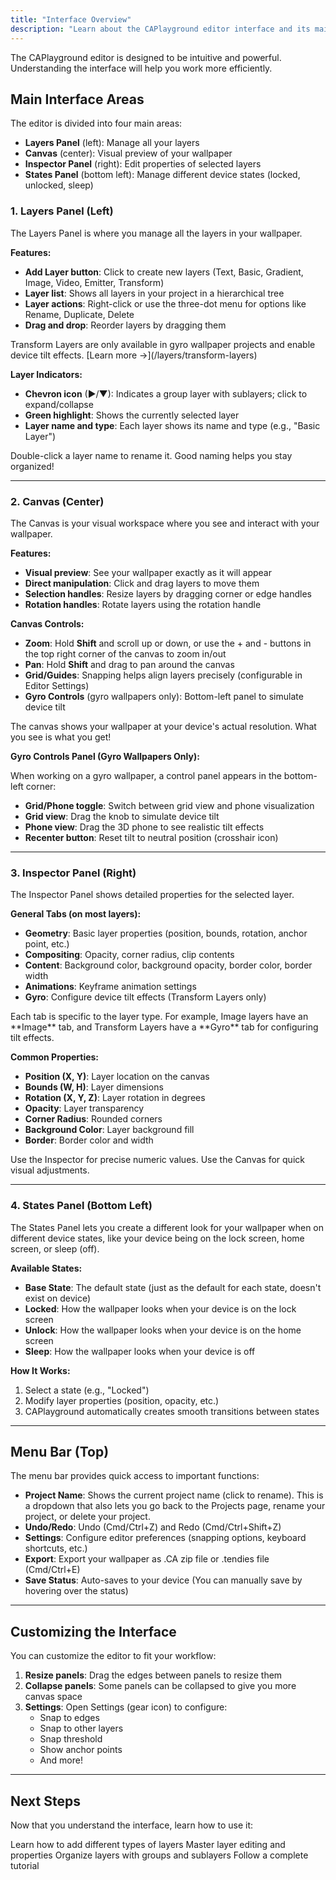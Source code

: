 ```yaml
---
title: "Interface Overview"
description: "Learn about the CAPlayground editor interface and its main components."
---
```


The CAPlayground editor is designed to be intuitive and powerful. Understanding the interface will help you work more efficiently.

## Main Interface Areas

The editor is divided into four main areas:

- **Layers Panel** (left): Manage all your layers
- **Canvas** (center): Visual preview of your wallpaper
- **Inspector Panel** (right): Edit properties of selected layers
- **States Panel** (bottom left): Manage different device states (locked, unlocked, sleep)

### 1. Layers Panel (Left)

The Layers Panel is where you manage all the layers in your wallpaper.

**Features:**
- **Add Layer button**: Click to create new layers (Text, Basic, Gradient, Image, Video, Emitter, Transform)
- **Layer list**: Shows all layers in your project in a hierarchical tree
- **Layer actions**: Right-click or use the three-dot menu for options like Rename, Duplicate, Delete
- **Drag and drop**: Reorder layers by dragging them

<Info>
  Transform Layers are only available in gyro wallpaper projects and enable device tilt effects. [Learn more →](/layers/transform-layers)
</Info>

**Layer Indicators:**
- **Chevron icon** (▶/▼): Indicates a group layer with sublayers; click to expand/collapse
- **Green highlight**: Shows the currently selected layer
- **Layer name and type**: Each layer shows its name and type (e.g., "Basic Layer")

<Tip>
  Double-click a layer name to rename it. Good naming helps you stay organized!
</Tip>

---

### 2. Canvas (Center)

The Canvas is your visual workspace where you see and interact with your wallpaper.

**Features:**
- **Visual preview**: See your wallpaper exactly as it will appear
- **Direct manipulation**: Click and drag layers to move them
- **Selection handles**: Resize layers by dragging corner or edge handles
- **Rotation handles**: Rotate layers using the rotation handle

**Canvas Controls:**
- **Zoom**: Hold **Shift** and scroll up or down, or use the + and - buttons in the top right corner of the canvas to zoom in/out
- **Pan**: Hold **Shift** and drag to pan around the canvas
- **Grid/Guides**: Snapping helps align layers precisely (configurable in Editor Settings)
- **Gyro Controls** (gyro wallpapers only): Bottom-left panel to simulate device tilt

<Info>
  The canvas shows your wallpaper at your device's actual resolution. What you see is what you get!
</Info>

**Gyro Controls Panel (Gyro Wallpapers Only):**

When working on a gyro wallpaper, a control panel appears in the bottom-left corner:
- **Grid/Phone toggle**: Switch between grid view and phone visualization
- **Grid view**: Drag the knob to simulate device tilt
- **Phone view**: Drag the 3D phone to see realistic tilt effects
- **Recenter button**: Reset tilt to neutral position (crosshair icon)

---

### 3. Inspector Panel (Right)

The Inspector Panel shows detailed properties for the selected layer.

**General Tabs (on most layers):**
- **Geometry**: Basic layer properties (position, bounds, rotation, anchor point, etc.)
- **Compositing**: Opacity, corner radius, clip contents
- **Content**: Background color, background opacity, border color, border width
- **Animations**: Keyframe animation settings
- **Gyro**: Configure device tilt effects (Transform Layers only)

<Info>
  Each tab is specific to the layer type. For example, Image layers have an **Image** tab, and Transform Layers have a **Gyro** tab for configuring tilt effects.
</Info>

**Common Properties:**
- **Position (X, Y)**: Layer location on the canvas
- **Bounds (W, H)**: Layer dimensions
- **Rotation (X, Y, Z)**: Layer rotation in degrees
- **Opacity**: Layer transparency
- **Corner Radius**: Rounded corners
- **Background Color**: Layer background fill
- **Border**: Border color and width

<Tip>
  Use the Inspector for precise numeric values. Use the Canvas for quick visual adjustments.
</Tip>

---

### 4. States Panel (Bottom Left)

The States Panel lets you create a different look for your wallpaper when on different device states, like your device being on the lock screen, home screen, or sleep (off).

**Available States:**
- **Base State**: The default state (just as the default for each state, doesn't exist on device)
- **Locked**: How the wallpaper looks when your device is on the lock screen
- **Unlock**: How the wallpaper looks when your device is on the home screen
- **Sleep**: How the wallpaper looks when your device is off

**How It Works:**
1. Select a state (e.g., "Locked")
2. Modify layer properties (position, opacity, etc.)
3. CAPlayground automatically creates smooth transitions between states

---

## Menu Bar (Top)

The menu bar provides quick access to important functions:

- **Project Name**: Shows the current project name (click to rename). This is a dropdown that also lets you go back to the Projects page, rename your project, or delete your project.
- **Undo/Redo**: Undo (Cmd/Ctrl+Z) and Redo (Cmd/Ctrl+Shift+Z)
- **Settings**: Configure editor preferences (snapping options, keyboard shortcuts, etc.)
- **Export**: Export your wallpaper as .CA zip file or .tendies file (Cmd/Ctrl+E)
- **Save Status**: Auto-saves to your device (You can manually save by hovering over the status)

---

## Customizing the Interface

You can customize the editor to fit your workflow:

1. **Resize panels**: Drag the edges between panels to resize them
2. **Collapse panels**: Some panels can be collapsed to give you more canvas space
3. **Settings**: Open Settings (gear icon) to configure:
   - Snap to edges
   - Snap to other layers
   - Snap threshold
   - Show anchor points
   - And more!

---

## Next Steps

Now that you understand the interface, learn how to use it:

<CardGroup cols={2}>
  <Card title="Creating Layers" icon="plus" href="/editor/creating-layers">
    Learn how to add different types of layers
  </Card>
  <Card title="Editing Layers" icon="pen" href="/editor/editing-layers">
    Master layer editing and properties
  </Card>
  <Card title="Layer Hierarchy" icon="sitemap" href="/editor/layer-hierarchy">
    Organize layers with groups and sublayers
  </Card>
  <Card title="Your First Wallpaper" icon="wand-magic-sparkles" href="/getting-started/your-first-wallpaper">
    Follow a complete tutorial
  </Card>
</CardGroup>
